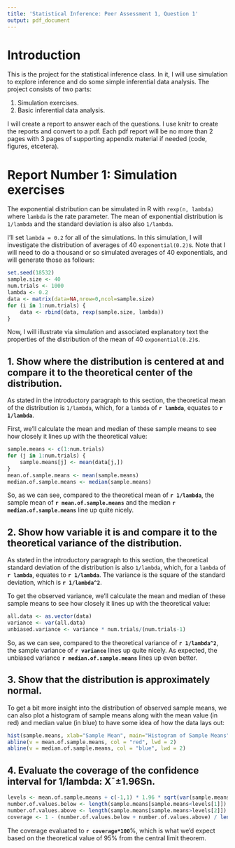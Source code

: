 ```yaml
---
title: 'Statistical Inference: Peer Assessment 1, Question 1'
output: pdf_document
---
```


# Introduction

This is the project for the statistical inference class. In it, I will use simulation to explore inference and do some simple inferential data analysis. The project consists of two parts:

1. Simulation exercises.
2. Basic inferential data analysis.

I will create a report to answer each of the questions. I use knitr to create the reports and convert to a pdf. Each pdf report will be no more than 2 pages with 3 pages of supporting appendix material if needed (code, figures, etcetera).

# Report Number 1: Simulation exercises

The exponential distribution can be simulated in R with `rexp(n, lambda)` where `lambda` is the rate parameter. The mean of exponential distribution is `1/lambda` and the standard deviation is also also `1/lambda`. 

I'll set `lambda = 0.2` for all of the simulations. In this simulation, I will investigate the distribution of averages of 40 `exponential(0.2)`s. Note that I will need to do a thousand or so simulated averages of 40 exponentials, and will generate those as follows:

```r
set.seed(18532)
sample.size <- 40
num.trials <- 1000
lambda <- 0.2
data <- matrix(data=NA,nrow=0,ncol=sample.size)
for (i in 1:num.trials) {
    data <- rbind(data, rexp(sample.size, lambda))
}
```

Now, I will illustrate via simulation and associated explanatory text the properties of the distribution of the mean of 40 `exponential(0.2)`s.

## 1. Show where the distribution is centered at and compare it to the theoretical center of the distribution.

As stated in the introductory paragraph to this section, the theoretical mean of the distribution is `1/lambda`, which, for a `lambda` of **`r lambda`**, equates to **`r 1/lambda`**.

First, we'll calculate the mean and median of these sample means to see how closely it lines up with the theoretical value:

```r
sample.means <- c(1:num.trials)
for (j in 1:num.trials) {
    sample.means[j] <- mean(data[j,])
}
mean.of.sample.means <- mean(sample.means)
median.of.sample.means <- median(sample.means)
```

So, as we can see, compared to the theoretical mean of **`r 1/lambda`**, the sample mean of **`r mean.of.sample.means`** and the median **`r median.of.sample.means`** line up quite nicely.

## 2. Show how variable it is and compare it to the theoretical variance of the distribution.

As stated in the introductory paragraph to this section, the theoretical standard deviation of the distribution is also `1/lambda`, which, for a `lambda` of **`r lambda`**, equates to **`r 1/lambda`**.  The variance is the square of the standard deviation, which is **`r 1/lambda^2`**.

To get the observed variance, we'll calculate the mean and median of these sample means to see how closely it lines up with the theoretical value:

```r
all.data <- as.vector(data)
variance <- var(all.data)
unbiased.variance <- variance * num.trials/(num.trials-1)
```

So, as we can see, compared to the theoretical variance of **`r 1/lambda^2`**, the sample variance of **`r variance`** lines up quite nicely. As expected, the unbiased variance **`r median.of.sample.means`** lines up even better.

## 3. Show that the distribution is approximately normal.

To get a bit more insight into the distribution of observed sample means, we can also plot a histogram of sample means along with the mean value (in red) and median value (in blue) to have some idea of how the data lays out:

```r
hist(sample.means, xlab="Sample Mean", main="Histogram of Sample Means")
abline(v = mean.of.sample.means, col = "red", lwd = 2)
abline(v = median.of.sample.means, col = "blue", lwd = 2)
```

## 4. Evaluate the coverage of the confidence interval for 1/lambda: X¯±1.96Sn.

```r
levels <- mean.of.sample.means + c(-1,1) * 1.96 * sqrt(var(sample.means))
number.of.values.below <- length(sample.means[sample.means<levels[1]])
number.of.values.above <- length(sample.means[sample.means>levels[2]])
coverage <- 1 - (number.of.values.below + number.of.values.above) / length(sample.means)
```

The coverage evaluated to **`r coverage*100`**%, which is what we'd expect based on the theoretical value of 95% from the central limit theorem.